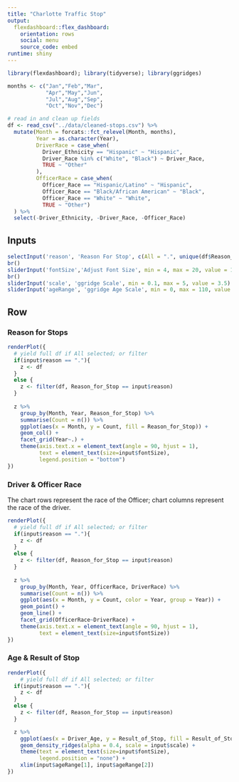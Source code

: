 ```yaml
---
title: "Charlotte Traffic Stop"
output: 
  flexdashboard::flex_dashboard:
    orientation: rows
    social: menu
    source_code: embed
runtime: shiny
---
```


```r
library(flexdashboard); library(tidyverse); library(ggridges)

months <- c("Jan","Feb","Mar",
            "Apr","May","Jun",
            "Jul","Aug","Sep",
            "Oct","Nov","Dec")

# read in and clean up fields
df <- read_csv("../data/cleaned-stops.csv") %>%
  mutate(Month = forcats::fct_relevel(Month, months),
         Year = as.character(Year),
         DriverRace = case_when(
           Driver_Ethnicity == "Hispanic" ~ "Hispanic",
           Driver_Race %in% c("White", "Black") ~ Driver_Race,
           TRUE ~ "Other"
         ),
         OfficerRace = case_when(
           Officer_Race == "Hispanic/Latino" ~ "Hispanic",
           Officer_Race == "Black/African American" ~ "Black",
           Officer_Race == "White" ~ "White",
           TRUE ~ "Other")
  ) %>%
  select(-Driver_Ethnicity, -Driver_Race, -Officer_Race)
```

Inputs {.sidebar}
-------------------------------------

```r
selectInput('reason', 'Reason For Stop', c(All = ".", unique(df$Reason_for_Stop)))
br()
sliderInput('fontSize','Adjust Font Size', min = 4, max = 20, value = 12)
br()
sliderInput('scale', 'ggridge Scale', min = 0.1, max = 5, value = 3.5)
sliderInput('ageRange', 'ggridge Age Scale', min = 0, max = 110, value = c(10,70))
```

Row {.tabset .tabset-fade}
-------------------------------------

### Reason for Stops

```r
renderPlot({
  # yield full df if All selected; or filter
  if(input$reason == "."){
    z <- df
  }
  else {
    z <- filter(df, Reason_for_Stop == input$reason)
  }
  
  z %>%
    group_by(Month, Year, Reason_for_Stop) %>%
    summarise(Count = n()) %>%
    ggplot(aes(x = Month, y = Count, fill = Reason_for_Stop)) +
    geom_col() +
    facet_grid(Year~.) +
    theme(axis.text.x = element_text(angle = 90, hjust = 1),
          text = element_text(size=input$fontSize),
          legend.position = "bottom")
})
```

### Driver & Officer Race

The chart rows represent the race of the Officer; chart columns represent the race of the driver.

```r
renderPlot({
  # yield full df if All selected; or filter
  if(input$reason == "."){
    z <- df
  }
  else {
    z <- filter(df, Reason_for_Stop == input$reason)
  }
  
  z %>%
    group_by(Month, Year, OfficerRace, DriverRace) %>%
    summarise(Count = n()) %>%
    ggplot(aes(x = Month, y = Count, color = Year, group = Year)) +
    geom_point() + 
    geom_line() +
    facet_grid(OfficerRace~DriverRace) +
    theme(axis.text.x = element_text(angle = 90, hjust = 1),
          text = element_text(size=input$fontSize))
})
```

### Age & Result of Stop

```r
renderPlot({
    # yield full df if All selected; or filter
  if(input$reason == "."){
    z <- df
  }
  else {
    z <- filter(df, Reason_for_Stop == input$reason)
  }

  z %>%
    ggplot(aes(x = Driver_Age, y = Result_of_Stop, fill = Result_of_Stop)) +
    geom_density_ridges(alpha = 0.4, scale = input$scale) +
    theme(text = element_text(size=input$fontSize),
          legend.position = "none") +
    xlim(input$ageRange[1], input$ageRange[2])
})
```
